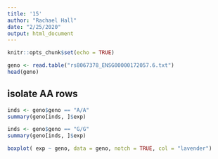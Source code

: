 ```yaml
---
title: '15'
author: "Rachael Hall"
date: "2/25/2020"
output: html_document
---
```


```r
knitr::opts_chunk$set(echo = TRUE)
```

```r
geno <- read.table("rs8067378_ENSG00000172057.6.txt")
head(geno)
```
## isolate AA rows 
```r
inds <- geno$geno == "A/A" 
summary(geno[inds, ]$exp)
```

```r
inds <- geno$geno == "G/G" 
summary(geno[inds, ]$exp)
```
```r
boxplot( exp ~ geno, data = geno, notch = TRUE, col = "lavender")
```

